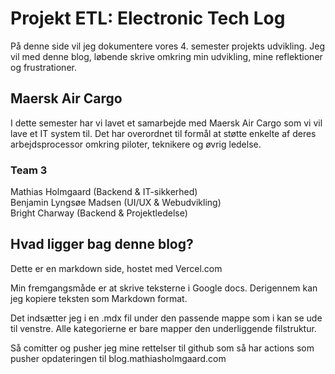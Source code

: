 # Projekt ETL: Electronic Tech Log

På denne side vil jeg dokumentere vores 4. semester projekts udvikling. 
Jeg vil med denne blog, løbende skrive omkring min udvikling, mine reflektioner og frustrationer.

## Maersk Air Cargo 
I dette semester har vi lavet et samarbejde med Maersk Air Cargo som vi vil lave et IT system til. 
Det har overordnet til formål at støtte enkelte af deres arbejdsprocessor omkring piloter, teknikere og øvrig ledelse.

### Team 3
Mathias Holmgaard 		(Backend & IT-sikkerhed)  
Benjamin Lyngsøe Madsen 	(UI/UX & Webudvikling)  
Bright Charway		(Backend & Projektledelse)


## Hvad ligger bag denne blog?
Dette er en markdown side, hostet med Vercel.com

Min fremgangsmåde er at skrive teksterne i Google docs.
Derigennem kan jeg kopiere teksten som Markdown format.

Det indsætter jeg i en .mdx fil under den passende mappe som i kan se ude til venstre.
Alle kategorierne er bare mapper den underliggende filstruktur.

Så comitter og pusher jeg mine rettelser til github som så har actions som pusher opdateringen til blog.mathiasholmgaard.com



